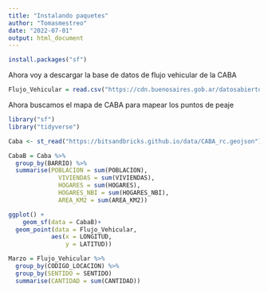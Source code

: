 ```yaml
---
title: "Instalando paquetes"
author: "Tomasmestreo"
date: "2022-07-01"
output: html_document
---
```

```r
install.packages("sf")
```
Ahora voy a descargar la base de datos de flujo vehicular de la CABA
```r
Flujo_Vehicular = read.csv("https://cdn.buenosaires.gob.ar/datosabiertos/datasets/transporte-y-obras-publicas/flujo-vehicular-anillo-digital/dataset_flujo_vehicular.csv")
```
Ahora buscamos el mapa de CABA para mapear los puntos de peaje

```r
library("sf")
library("tidyverse")
```

```r
Caba <- st_read("https://bitsandbricks.github.io/data/CABA_rc.geojson")
```
```r
CabaB = Caba %>% 
  group_by(BARRIO) %>% 
  summarise(POBLACION = sum(POBLACION),
              VIVIENDAS = sum(VIVIENDAS),
              HOGARES = sum(HOGARES),
              HOGARES_NBI = sum(HOGARES_NBI),
              AREA_KM2 = sum(AREA_KM2))
```

```r
ggplot() + 
    geom_sf(data = CabaB)+ 
  geom_point(data = Flujo_Vehicular,
            aes(x = LONGITUD,
                y = LATITUD))
```
```r
Marzo = Flujo_Vehicular %>% 
  group_by(CODIGO_LOCACION) %>% 
  group_by(SENTIDO = SENTIDO)
  summarise(CANTIDAD = sum(CANTIDAD))

```

